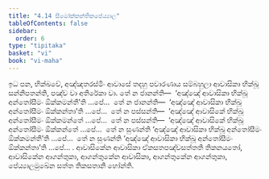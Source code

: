 ```yaml
---
title: "4.14 සීමෝක්කන්තිකපේය්‍යාල"
tableOfContents: false
sidebar:
  order: 6
type: "tipitaka"
basket: "vi"
book: "vi-maha"
---
```



<DynamicBreadcrumb />

<Division number="227" book="vi-maha">

<Paragraph number="1047" book="vi-maha">
ඉධ පන, භික්ඛවේ, අඤ්ඤතරස්මිං ආවාසේ තදහු පවාරණාය සම්බහුලා ආවාසිකා භික්ඛූ සන්නිපතන්ති, පඤ්ච වා අතිරේකා වා. තේ න ජානන්ති—  ‘අඤ්ඤේ ආවාසිකා භික්ඛූ අන්තෝසීමං ඕක්කමන්තී’ති …පේ…  තේ න ජානන්ති—  ‘අඤ්ඤේ ආවාසිකා භික්ඛූ අන්තෝසීමං ඕක්කන්තා’ති …පේ…  තේ න පස්සන්ති—  ‘අඤ්ඤේ ආවාසිකේ භික්ඛූ අන්තෝසීමං ඕක්කමන්තේ …පේ…  තේ න පස්සන්ති—  ‘අඤ්ඤේ ආවාසිකේ භික්ඛූ අන්තෝසීමං ඕක්කන්තේ …පේ…  තේ න සුණන්ති ‘අඤ්ඤේ ආවාසිකා භික්ඛූ අන්තෝසීමං ඕක්කමන්තී’ති …පේ…  තේ න සුණන්ති ‘අඤ්ඤේ ආවාසිකා භික්ඛූ අන්තෝසීමං ඕක්කන්තා’ති …පේ… .
</Paragraph>

<Paragraph number="1048" book="vi-maha">
ආවාසිකේන ආවාසිකා ඒකසතපඤ්චසත්තති තිකනයතෝ, ආවාසිකේන ආගන්තුකා, ආගන්තුකේන ආවාසිකා, ආගන්තුකේන ආගන්තුකා, පේය්‍යාලමුඛේන සත්ත තිකසතානි හෝන්ති.
</Paragraph>
</Division>
